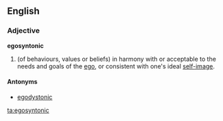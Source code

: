 ==English==

===Adjective===
'''egosyntonic'''

# (of behaviours, values or beliefs) in harmony with or acceptable to the needs and goals of the [[ego]], or consistent with one's ideal [[self-image]].

====Antonyms====
* [[egodystonic]]

[[ta:egosyntonic]]